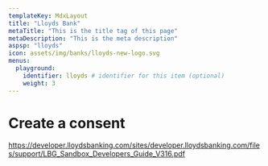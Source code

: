 ```yaml
---
templateKey: MdxLayout
title: "Lloyds Bank"
metaTitle: "This is the title tag of this page"
metaDescription: "This is the meta description"
aspsp: "lloyds"
icon: assets/img/banks/lloyds-new-logo.svg
menus:
  playground: 
    identifier: lloyds # identifier for this item (optional)
    weight: 3
---
```


# Create a consent

https://developer.lloydsbanking.com/sites/developer.lloydsbanking.com/files/support/LBG_Sandbox_Developers_Guide_V316.pdf

